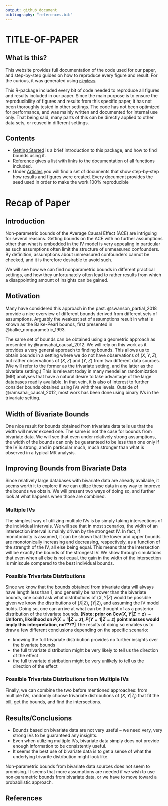 ```yaml
---
output: github_document
bibliography: "references.bib"
---
```


# TITLE-OF-PAPER

## What is this?

This website provides full documentation of the code used for our paper, and step-by-step guides on how to reproduce every figure and result. For the curious, it was generated using [`pkgdown`](https://pkgdown.r-lib.org). 

This R-package included every bit of code needed to reproduce all figures and results included in our paper. Since the main purpose is to ensure the reproducibility of figures and results from this specific paper, it has not been thoroughly tested in other settings. The code has not been optimized for performance, and was mainly written and documented for internal use only. That being said, many parts of this can be directly applied to other data sets, or reused in different settings. 

## Contents

* [Getting Started](articles/ACEBounds.html) is a brief introduction to this package, and how to find bounds using it.
* [Reference](reference/index.html) gives a list with links to the documentation of all functions included.
* Under [Articles](articles/index.html) you will find a set of documents that show step-by-step how results and figures were created. Every document provides the seed used in order to make the work 100% reproducible

# Recap of Paper

## Introduction

Non-parametric bounds of the Average Causal Effect (ACE) are intriguing for several reasons. Getting bounds on the ACE with no further assumptions other than what is embedded in the IV model is very appealing in particular as such assumptions often limit the structure of unmeasured confounders. By definition, assumptions about unmeasured confounders cannot be checked, and it is therefore desirable to avoid such. 

We will see how we can find nonparametric bounds in different practical settings, and how they unfortunately often lead to rather results from which a disappointing amount of insights can be gained. 

## Motivation

Many have considered this approach in the past. @swanson_partial_2018 provide a nice overview of different bounds derived from different sets of assumptions. Arguably the weakest set of assumptions result in what is known as the Balke-Pearl bounds, first presented in @balke_nonparametric_1993. 

The same set of bounds can be obtained using a geometric approach as presented by @ramsahai_causal_2012. We will rely on this work as it provides a very general approach to finding bounds. This allows us to obtain bounds in a setting where we do not have observations of $(X,Y,Z)$, but rather observations of $(X,Z)$ and $(Y,Z)$ from two different data sources. (We will refer to the former as the trivariate setting, and the latter as the bivariate setting.) This is relevant today in many mendelian randomization (MR) analyses that have a natural desire to take advantage of the large databases readily available. In that vein, it is also of interest to further consider bounds obtained using IVs with three levels. Outside of @ramsahai_causal_2012, most work has been done using binary IVs in the trivariate setting.

## Width of Bivariate Bounds

One nice result for bounds obtained from trivariate data tells us that the width will never exceed one. The same is not the case for bounds from bivariate data. We will see that even under relatively strong assumptions, the width of the bounds can only be guaranteed to be less than one only if the IV is strong, and in particular much, much stronger than what is observed in a typical MR analysis. 

## Improving Bounds from Bivariate Data

Since relatively large databases with bivariate data are already available, it seems worth it to explore if we can utilize these data in any way to improve the bounds we obtain. We will present two ways of doing so, and further look at what happens when those are combined.

### Multiple IVs

The simplest way of utilizing multiple IVs is by simply taking intersections of the individual intervals. We will see that in most scenarios, the width of an intersection interval is mainly driven by the strongest IV. In fact, if monotonicity is assumed, it can be shown that the lower and upper bounds are monotonically increasing and decreasing, respectively, as a function of the strength of the IV, all else being equal. This means that the intersection will be exactly the bounds of the strongest IV. We show through simulations that even when all else is not equal, the gain in the width of the intersection is miniscule compared to the best individual bounds.

### Possible Trivariate Distributions

Since we know that the bounds obtained from trivariate data will always have length less than 1, and generally be narrower than the bivariate bounds, one could ask what distributions of $(X,Y|Z)$ would be possible given we know the distributions of $(X|Z)$, $(Y|Z)$, and assuming the IV model holds. Doing so, one can arrive at what can be thought of as a posterior distribution of the trivariate bounds. **$[$Note: prior on $\text{Cov}(X,Y|Z = z) \sim \text{Uniform}$, likelihood on $P(X = 1 | Z = z), P(Y = 1 | Z = z)$ point masses would imply this interpretation, no????$]$** The results of doing so enables us to draw a few different conclusions depending on the specific scenario:

* knowing the full trivariate distribution provides no further insights over the bivariate bounds
* the full trivariate distribution might be very likely to tell us the direction of the effect
* the full trivariate distribution might be very unlikely to tell us the direction of the effect

### Possible Trivariate Distributions from Multiple IVs

Finally, we can combine the two before mentioned approaches: from multiple IVs, randomly choose trivariate distributions of $(X,Y|Z_j)$ that fit the bill, get the bounds, and find the intersections. 


## Results/Conclusions

* Bounds based on bivariate data are not very useful -- we need very, very strong IVs to be guaranteed any insights.
* Even when utilizing multiple IVs, bivariate data simply does not provide enough information to be consistently useful.
* It seems the best use of bivariate data is to get a sense of what the underlying trivarite distribution might look like. 

Non-parametric bounds from bivariate data sources does not seem to promising. It seems that more assumptions are needed if we wish to use non-parametric bounds from bivariate data, or we have to move toward a probabilistic approach.



## References

